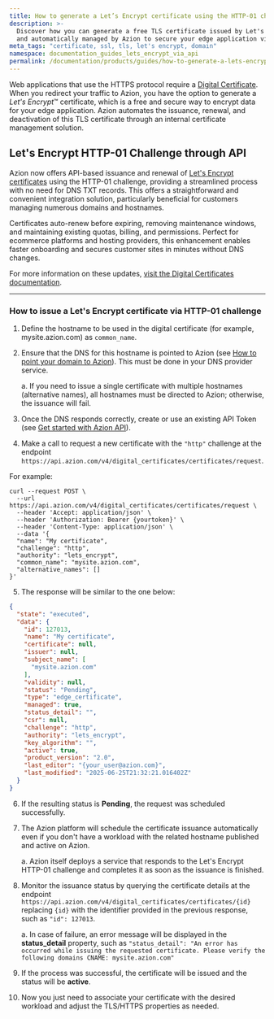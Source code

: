 ```yaml
---
title: How to generate a Let’s Encrypt certificate using the HTTP-01 challenge for your application via API
description: >-
  Discover how you can generate a free TLS certificate issued by Let's Encrypt
  and automatically managed by Azion to secure your edge application via API.
meta_tags: "certificate, ssl, tls, let's encrypt, domain"
namespace: documentation_guides_lets_encrypt_via_api
permalink: /documentation/products/guides/how-to-generate-a-lets-encrypt-certificate-via-api/
---
```


Web applications that use the HTTPS protocol require a [Digital Certificate](/en/documentation/products/build/edge-application/digital-certificates/). When you redirect your traffic to Azion, you have the option to generate a *Let's Encrypt*™ certificate, which is a free and secure way to encrypt data for your edge application. Azion automates the issuance, renewal, and deactivation of this TLS certificate through an internal certificate management solution.

## Let's Encrypt HTTP-01 Challenge through API

Azion now offers API-based issuance and renewal of [Let's Encrypt certificates](/en/documentation/products/secure/edge-firewall/digital-certificates/#lets-encrypt-certificate) using the HTTP-01 challenge, providing a streamlined process with no need for DNS TXT records. This offers a straightforward and convenient integration solution, particularly beneficial for customers managing numerous domains and hostnames.

Certificates auto-renew before expiring, removing maintenance windows, and maintaining existing quotas, billing, and permissions. Perfect for ecommerce platforms and hosting providers, this enhancement enables faster onboarding and secures customer sites in minutes without DNS changes.

For more information on these updates, [visit the Digital Certificates documentation](/en/documentation/products/secure/edge-firewall/digital-certificates/#lets-encrypt-certificate).

---

### How to issue a Let's Encrypt certificate via HTTP-01 challenge

1. Define the hostname to be used in the digital certificate (for example, mysite.azion.com) as `common_name`.

2. Ensure that the DNS for this hostname is pointed to Azion (see [How to point your domain to Azion](/en/documentation/products/guides/point-domain-to-azion/)). This must be done in your DNS provider service.

   a. If you need to issue a single certificate with multiple hostnames (alternative names), all hostnames must be directed to Azion; otherwise, the issuance will fail.

3. Once the DNS responds correctly, create or use an existing API Token (see [Get started with Azion API](/en/documentation/products/overview-azion-api/#prerequisites)).

4. Make a call to request a new certificate with the `"http"` challenge at the endpoint `https://api.azion.com/v4/digital_certificates/certificates/request`.

For example:

```shell
curl --request POST \
  --url https://api.azion.com/v4/digital_certificates/certificates/request \
  --header 'Accept: application/json' \
  --header 'Authorization: Bearer {yourtoken}' \
  --header 'Content-Type: application/json' \
  --data '{
  "name": "My certificate",
  "challenge": "http",
  "authority": "lets_encrypt",
  "common_name": "mysite.azion.com",
  "alternative_names": []
}'
```

5. The response will be similar to the one below:

```json
{
  "state": "executed",
  "data": {
    "id": 127013,
    "name": "My certificate",
    "certificate": null,
    "issuer": null,
    "subject_name": [
      "mysite.azion.com"
    ],
    "validity": null,
    "status": "Pending",
    "type": "edge_certificate",
    "managed": true,
    "status_detail": "",
    "csr": null,
    "challenge": "http",
    "authority": "lets_encrypt",
    "key_algorithm": "",
    "active": true,
    "product_version": "2.0",
    "last_editor": "{your_user@azion.com}",
    "last_modified": "2025-06-25T21:32:21.016402Z"
  }
}
```

6. If the resulting status is **Pending**, the request was scheduled successfully.

7. The Azion platform will schedule the certificate issuance automatically even if you don't have a workload with the related hostname published and active on Azion.

   a. Azion itself deploys a service that responds to the Let's Encrypt HTTP-01 challenge and completes it as soon as the issuance is finished.

8. Monitor the issuance status by querying the certificate details at the endpoint `https://api.azion.com/v4/digital_certificates/certificates/{id}` replacing `{id}` with the identifier provided in the previous response, such as `"id": 127013`.

   a. In case of failure, an error message will be displayed in the **status_detail** property, such as `"status_detail": "An error has occurred while issuing the requested certificate. Please verify the following domains CNAME: mysite.azion.com"`

9. If the process was successful, the certificate will be issued and the status will be **active**.

10. Now you just need to associate your certificate with the desired workload and adjust the TLS/HTTPS properties as needed.
